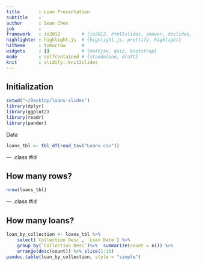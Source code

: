 ```yaml
---
title       : Loan Presentation
subtitle    : 
author      : Sean Chen
job         : 
framework   : io2012        # {io2012, html5slides, shower, dzslides, ...}
highlighter : highlight.js  # {highlight.js, prettify, highlight}
hitheme     : tomorrow      # 
widgets     : []            # {mathjax, quiz, bootstrap}
mode        : selfcontained # {standalone, draft}
knit        : slidify::knit2slides
---
```


## Initialization
```r
setwd("~/Desktop/loans-slides")
library(dplyr)
library(ggplot2)
library(readr)
library(pander)
```
Data
```r
loans_tbl <- tbl_df(read_tsv("Loans.csv"))
```

--- .class #id 

## How many rows?
```r
nrow(loans_tbl)
```

--- .class #id

## How many loans?
```r
loan_by_collection <- loans_tbl %>% 
    select(`Collection Desc`, `Loan Date`) %>% 
    group_by(`Collection Desc`)%>%  summarize(count = n()) %>%
    arrange(desc(count)) %>% slice(1:10)
pandoc.table(loan_by_collection, style = "simple")
```

